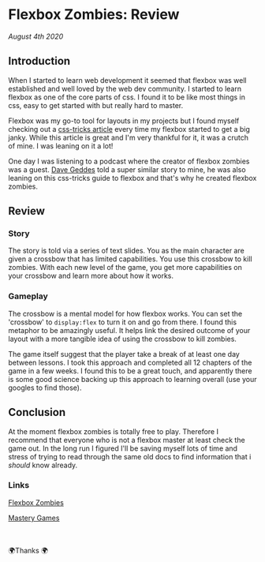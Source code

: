 <heading>

# Flexbox Zombies: Review

_August 4th 2020_

</heading>

## Introduction

When I started to learn web development it seemed that flexbox was well established and well loved by the web dev community. I started to learn flexbox as one of the core parts of css. I found it to be like most things in css, easy to get started with but really hard to master.

Flexbox was my go-to tool for layouts in my projects but I found myself checking out a [css-tricks article](https://css-tricks.com/snippets/css/a-guide-to-flexbox/#flexbox-background) every time my flexbox started to get a big janky. While this article is great and I'm very thankful for it, it was a crutch of mine. I was leaning on it a lot!

One day I was listening to a podcast where the creator of flexbox zombies was a guest. [Dave Geddes](https://twitter.com/geddski) told a super similar story to mine, he was also leaning on this css-tricks guide to flexbox and that's why he created flexbox zombies.

## Review

### Story

The story is told via a series of text slides. You as the main character are given a crossbow that has limited capabilities. You use this crossbow to kill zombies. With each new level of the game, you get more capabilities on your crossbow and learn more about how it works.

### Gameplay

The crossbow is a mental model for how flexbox works. You can set the 'crossbow' to `display:flex` to turn it on and go from there. I found this metaphor to be amazingly useful. It helps link the desired outcome of your layout with a more tangible idea of using the crossbow to kill zombies.

The game itself suggest that the player take a break of at least one day between lessons. I took this approach and completed all 12 chapters of the game in a few weeks. I found this to be a great touch, and apparently there is some good science backing up this approach to learning overall (use your googles to find those).

## Conclusion

At the moment flexbox zombies is totally free to play. Therefore I recommend that everyone who is not a flexbox master at least check the game out. In the long run I figured I'll be saving myself lots of time and stress of trying to read through the same old docs to find information that i _should_ know already.

### Links

[Flexbox Zombies](https://flexboxzombies.com/p/flexbox-zombies)

[Mastery Games](https://mastery.games/)

<br></br>
🌍Thanks 🌍
